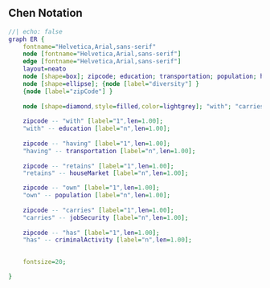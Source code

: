 ## Chen Notation

```dot
//| echo: false
graph ER {
    fontname="Helvetica,Arial,sans-serif"
    node [fontname="Helvetica,Arial,sans-serif"]
    edge [fontname="Helvetica,Arial,sans-serif"]
    layout=neato
    node [shape=box]; zipcode; education; transportation; population; houseMarket; jobSecurity; criminalActivity;
    node [shape=ellipse]; {node [label="diversity"] }
    {node [label="zipCode"] }
        
    node [shape=diamond,style=filled,color=lightgrey]; "with"; "carries"; "own";"retains";"having"; "has"; 
    
    zipcode -- "with" [label="1",len=1.00];
    "with" -- education [label="n",len=1.00];
    
    zipcode -- "having" [label="1",len=1.00];
    "having" -- transportation [label="n",len=1.00];
    
    zipcode -- "retains" [label="1",len=1.00];
    "retains" -- houseMarket [label="n",len=1.00];

    zipcode -- "own" [label="1",len=1.00];
    "own" -- population [label="n",len=1.00];
    
    zipcode -- "carries" [label="1",len=1.00];
    "carries" -- jobSecurity [label="n",len=1.00];
   
    zipcode -- "has" [label="1",len=1.00];
    "has" -- criminalActivity [label="n",len=1.00];
  

    fontsize=20;

}
```
